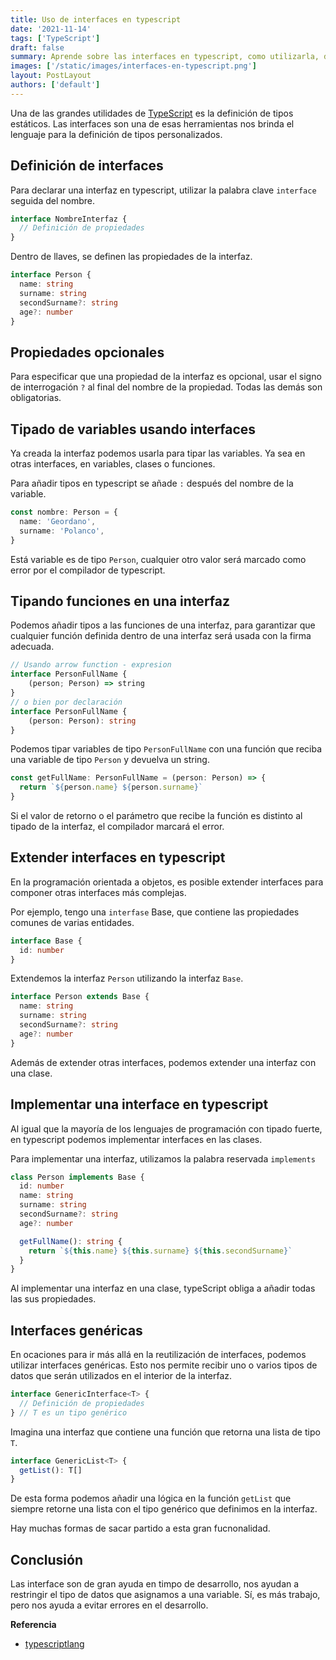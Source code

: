 ```yaml
---
title: Uso de interfaces en typescript
date: '2021-11-14'
tags: ['TypeScript']
draft: false
summary: Aprende sobre las interfaces en typescript, como utilizarla, definirlas y como nos ayudan en la rápida visualización de posibles errores en el desarrollo.
images: ['/static/images/interfaces-en-typescript.png']
layout: PostLayout
authors: ['default']
---
```


<TOCInline toc={props.toc} asDisclosure />

Una de las grandes utilidades de [TypeScript](/tags/typescript) es la definición de tipos estáticos. Las interfaces son una de esas herramientas nos brinda el lenguaje para la definición de tipos personalizados.

## Definición de interfaces

Para declarar una interfaz en typescript, utilizar la palabra clave `interface` seguida del nombre.

```ts
interface NombreInterfaz {
  // Definición de propiedades
}
```

Dentro de llaves, se definen las propiedades de la interfaz.

```ts
interface Person {
  name: string
  surname: string
  secondSurname?: string
  age?: number
}
```

## Propiedades opcionales

Para especificar que una propiedad de la interfaz es opcional, usar el signo de interrogación `?` al final del nombre de la propiedad. Todas las demás son obligatorias.

## Tipado de variables usando interfaces

Ya creada la interfaz podemos usarla para tipar las variables. Ya sea en otras interfaces, en variables, clases o funciones.

Para añadir tipos en typescript se añade `:` después del nombre de la variable.

```ts
const nombre: Person = {
  name: 'Geordano',
  surname: 'Polanco',
}
```

Está variable es de tipo `Person`, cualquier otro valor será marcado como error por el compilador de typescript.

## Tipando funciones en una interfaz

Podemos añadir tipos a las funciones de una interfaz, para garantizar que cualquier función definida dentro de una interfaz será usada con la firma adecuada.

```ts
// Usando arrow function - expresion
interface PersonFullName {
    (person; Person) => string
}
// o bien por declaración
interface PersonFullName {
    (person: Person): string
}
```

Podemos tipar variables de tipo `PersonFullName` con una función que reciba una variable de tipo `Person` y devuelva un string.

```ts
const getFullName: PersonFullName = (person: Person) => {
  return `${person.name} ${person.surname}`
}
```

Si el valor de retorno o el parámetro que recibe la función es distinto al tipado de la interfaz, el compilador marcará el error.

## Extender interfaces en typescript

En la programación orientada a objetos, es posible extender interfaces para componer otras interfaces más complejas.

Por ejemplo, tengo una `interfase` Base, que contiene las propiedades comunes de varias entidades.

```ts
interface Base {
  id: number
}
```

Extendemos la interfaz `Person` utilizando la interfaz `Base`.

```ts
interface Person extends Base {
  name: string
  surname: string
  secondSurname?: string
  age?: number
}
```

Además de extender otras interfaces, podemos extender una interfaz con una clase.

## Implementar una interface en typescript

Al igual que la mayoría de los lenguajes de programación con tipado fuerte, en typescript podemos implementar interfaces en las clases.

Para implementar una interfaz, utilizamos la palabra reservada `implements`

```ts
class Person implements Base {
  id: number
  name: string
  surname: string
  secondSurname?: string
  age?: number

  getFullName(): string {
    return `${this.name} ${this.surname} ${this.secondSurname}`
  }
}
```

Al implementar una interfaz en una clase, typeScript obliga a añadir todas las sus propiedades.

## Interfaces genéricas

En ocaciones para ir más allá en la reutilización de interfaces, podemos utilizar interfaces genéricas. Esto nos permite recibir uno o varios tipos de datos que serán utilizados en el interior de la interfaz.

```ts
interface GenericInterface<T> {
  // Definición de propiedades
} // T es un tipo genérico
```

Imagina una interfaz que contiene una función que retorna una lista de tipo `T`.

```ts
interface GenericList<T> {
  getList(): T[]
}
```

De esta forma podemos añadir una lógica en la función `getList` que siempre retorne una lista con el tipo genérico que definimos en la interfaz.

Hay muchas formas de sacar partido a esta gran fucnonalidad.

## Conclusión

Las interface son de gran ayuda en timpo de desarrollo, nos ayudan a restringir el tipo de datos que asignamos a una variable. Sí, es más trabajo, pero nos ayuda a evitar errores en el desarrollo.

**Referencia**

- [typescriptlang](https://www.typescriptlang.org/docs/handbook/interfaces.html)
